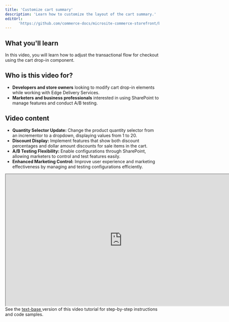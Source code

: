 ```yaml
---
title: 'Customize cart summary'
description: 'Learn how to customize the layout of the cart summary.'
editUrl:
      'https://github.com/commerce-docs/microsite-commerce-storefront/blob/api-playground/src/pages/videos/customize-cart.astro'
---
```



  <h2>What you'll learn</h2>

  <p>
    In this video, you will learn how to adjust the transactional flow for checkout using the cart
    drop-in component.
  </p>

  <h2>Who is this video for?</h2>

  <ul>
    <li>
      <strong>Developers and store owners</strong> looking to modify cart drop-in elements while working
      with Edge Delivery Services.
    </li>
    <li>
      <strong>Marketers and business professionals</strong> interested in using SharePoint to manage
      features and conduct A/B testing.
    </li>
  </ul>

  <h2>Video content</h2>

  <ul>
    <li>
      <strong>Quantity Selector Update:</strong> Change the product quantity selector from an incrementor
      to a dropdown, displaying values from 1 to 20.
    </li>
    <li>
      <strong>Discount Display:</strong> Implement features that show both discount percentages and dollar
      amount discounts for sale items in the cart.
    </li>
    <li>
      <strong>A/B Testing Flexibility:</strong> Enable configurations through SharePoint, allowing marketers
      to control and test features easily.
    </li>
    <li>
      <strong>Enhanced Marketing Control:</strong> Improve user experience and marketing effectiveness
      by managing and testing configurations efficiently.
    </li>
  </ul>

  <div>
    <iframe
      width="760"
      height="430"
      src="https://video.tv.adobe.com/v/3442351?learn=on"
      allow="accelerometer; autoplay; clipboard-write; encrypted-media; gyroscope; picture-in-picture"
      allowfullscreen></iframe>
  </div>

  <div style="max-width: 760px;">
    <Aside type="note" title="Looking for the documentation?">
      See the <a
        href="https://experienceleague.adobe.com/developer/commerce/storefront/dropins/cart/tutorials/configure-cart-summary/"> text-base
        </a>version of this video tutorial for step-by-step instructions and code samples.
    </Aside>
  </div>
